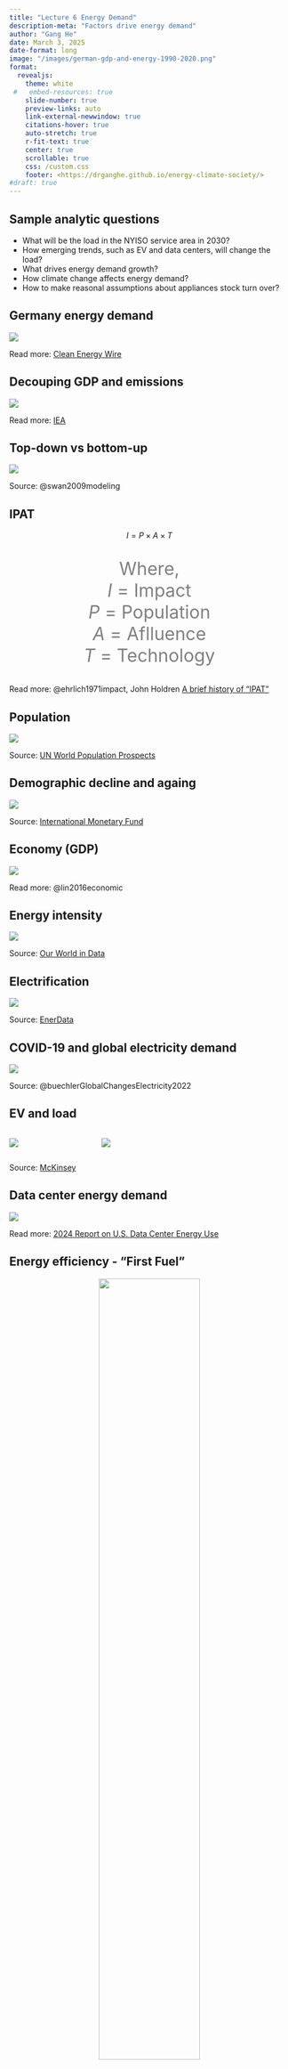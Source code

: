 ```yaml
---
title: "Lecture 6 Energy Demand"
description-meta: "Factors drive energy demand"
author: "Gang He"
date: March 3, 2025
date-format: long
image: "/images/german-gdp-and-energy-1990-2020.png"
format:
  revealjs:
    theme: white
 #   embed-resources: true
    slide-number: true
    preview-links: auto
    link-external-newwindow: true
    citations-hover: true
    auto-stretch: true
    r-fit-text: true
    center: true
    scrollable: true
    css: /custom.css
    footer: <https://drganghe.github.io/energy-climate-society/>
#draft: true    
---
```


## Sample analytic questions

- What will be the load in the NYISO service area in 2030?  
- How emerging trends, such as EV and data centers, will change the load?    
- What drives energy demand growth?  
- How climate change affects energy demand?   
- How to make reasonal assumptions about appliances stock turn over?  


## Germany energy demand 

![](/images/german-economic-growth-power-and-energy-consumption-ghg-emissions-1990-2023.png){fig-align="center"}

::: footer
Read more: [Clean Energy Wire](https://www.cleanenergywire.org/factsheets/germanys-energy-consumption-and-power-mix-charts)
:::


## Decouping GDP and emissions 

![](/images/gdp-co2-emissions.png){fig-align="center"}

::: footer
Read more: [IEA](hhttps://www.iea.org/commentaries/the-relationship-between-growth-in-gdp-and-co2-has-loosened-it-needs-to-be-cut-completely)
:::


## Top-down vs bottom-up

![](/images/top-down-and-bottom-up.png){fig-align="center"}

::: footer
Source: @swan2009modeling 
:::

## IPAT

<center>
$I=P\times A\times T$

<p style="font-size:24pt; color:gray">
Where,  
$I$ = Impact   
$P$ = Population  
$A$ = Aflluence  
$T$ = Technology    
</p>
</center>

::: footer
Read more: @ehrlich1971impact, John Holdren [A brief history of "IPAT"](https://mahb.stanford.edu/wp-content/uploads/2020/02/1993-holdre-BRIEF-HISTORY-OF-COMMONER-BATTLE.pdf)
:::

## Population

![](/images/total-population.png){fig-align="center"}

::: footer
Source: [UN World Population Prospects](https://population.un.org/wpp/Graphs/DemographicProfiles/Line/900)
:::


##  Demographic decline and againg

![](/images/demographic-decline-and-aging.jpg){fig-align="center"}

::: footer
Source: [International Monetary Fund](https://www.imf.org/en/Publications/fandd/issues/2024/09/picture-this-demographic-decline-andrew-stanley)
:::



## Economy (GDP)

![](/images/china-provincial-electricity-gdp.png){fig-align="center"}

::: footer
Read more: @lin2016economic 
:::

## Energy intensity

![](/images/energy-intensity.png){fig-align="center"}

::: footer
Source: [Our World in Data](https://ourworldindata.org/grapher/energy-intensity?tab=chart&country=JPN~USA~CHN~IND~OWID_WRL~DEU~GBR)
:::

## Electrification

![](/images/electricity-share-in-final-energy-2022.png){fig-align="center"}

::: footer
Source: [EnerData](https://yearbook.enerdata.net/electricity/share-electricity-final-consumption.html)
:::


## COVID-19 and global electricity demand

![](/images/covid-global-electricity-demand.jpg){fig-align="center"}

::: footer
Source: @buechlerGlobalChangesElectricity2022
:::

## EV and load 

:::columns

::: {.column width="30%"}
![](/images/ev-load.png){fig-align="center"}
:::

::: {.column width="70%"}
![](/images/ev-charging.png){fig-align="center"}
:::

:::

::: footer
Source: [McKinsey](https://www.mckinsey.com/industries/automotive-and-assembly/our-insights/the-potential-impact-of-electric-vehicles-on-global-energy-systems)
:::


## Data center energy demand

![](/images/us-data-center-energy-demand.png){fig-align="center"}

::: footer
Read more: [2024 Report on U.S. Data Center Energy Use](https://eta-publications.lbl.gov/sites/default/files/2024-12/lbnl-2024-united-states-data-center-energy-usage-report.pdf)
:::


## Energy efficiency - "First Fuel"

<center>
![](/images/ee-net-zero.png){fig-align="center" width=60%}
![](/images/iea-demand-legend.png){fig-align="center" width=50%}
</center>

::: footer
Read more: [IEA](https://www.iea.org/articles/net-zero-by-2050-hinges-on-a-global-push-to-increase-energy-efficiency), @iea_net_2021
:::

## Adoption curve

![](/images/adoption-curve.png){fig-align="center"}

::: footer
Read more: [Diffusion of innovations](https://en.wikipedia.org/wiki/Diffusion_of_innovations)
:::

## Rebound

![](/images/Illustration-of-rebound-effects.png){fig-align="center"}

::: footer
Read more: [CarbonBrief](https://www.carbonbrief.org/guest-post-why-rebound-effects-may-cut-energy-savings-in-half/), @borenstein2015microeconomic, @brockway2021energy
:::

## Limit to growth, degrowth, green growth

![](/images/limits-to-growth.png){fig-align="center"}

::: footer
Read more: @meadows2018limits, [50-year argument](https://media.nature.com/original/magazine-assets/d41586-022-00723-1/d41586-022-00723-1.pdf)
:::


## Decent living

![](/images/decent-living.jpeg){fig-align="center"}

::: footer
Read more: @rao2018decent 
:::

## Human behavior - demand response

![](/images/caiso-dr-20220906.png){fig-align="center"}

::: footer
Source: [CAIOS](https://www.caiso.com/TodaysOutlook/Pages/default.aspx)
:::


## Energy savings across behavioural interventions implemented in the United States

![](/images/energy-savings-behaviorial-us.png){fig-align="center"}

::: footer
High evaluation quality (light blue); Medium evaluation quality (dark blue). Read more: [IEA](https://www.iea.org/articles/the-potential-of-behavioural-interventions-for-optimising-energy-use-at-home)
:::

## Load forecasting

![](/images/load-forecasting.jpg){fig-align="center"}

:::{.footer}
Source: @hong2016probabilistic
:::


## Load forecast

![](/images/load-forecast-diagram.svg){fig-align="center"}

:::{.footer}
Read more: [PJM](https://learn.pjm.com/three-priorities/planning-for-the-future/load-forecasting.aspx), [ISO New England](https://www.iso-ne.com/system-planning/system-forecasting/load-forecast/)
:::

## Summary

- Energy demand is shaped by dynamic factors: populations, GDP, technology, regulation, and human behavior   
- Understanding those drivers will help us learn the magnitude and profile of our demand  
- Load forecast integrates all insights to the show   


------------------------------------------------------------------------

### References

::: {#refs}
:::

::: footer
Back to Title [Slide](lecture6.qmd), All [Lectures](schedule.qmd), Course [Home](https://drganghe.github.io/energy-climate-society/), or Learn More About [Gang He](https://drganghe.github.io)
:::
